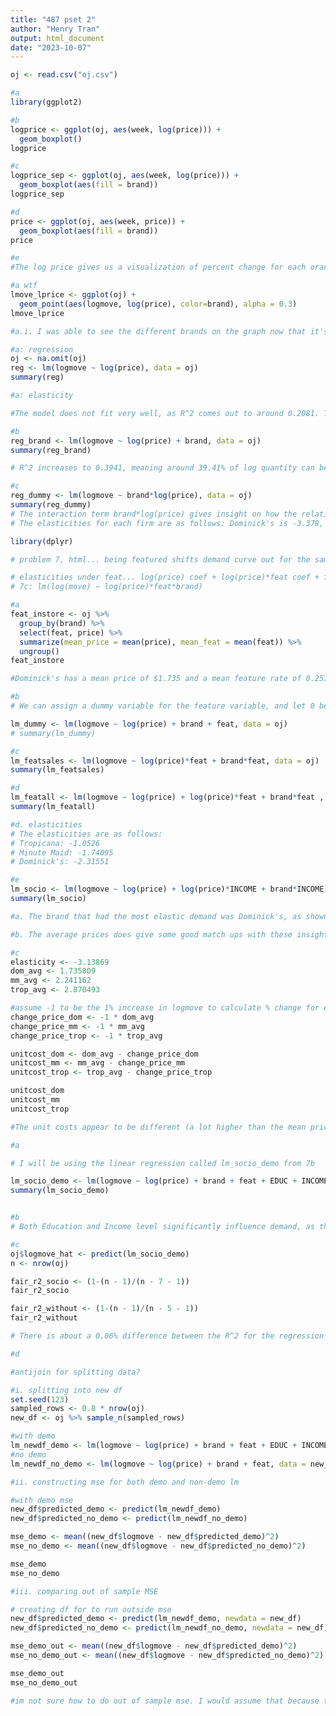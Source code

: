 ---
title: "487 pset 2"
author: "Henry Tran"
output: html_document
date: "2023-10-07"
---

```{r Problem 1-3}
oj <- read.csv("oj.csv")
```

```{r Problem 4}
#a
library(ggplot2)

#b
logprice <- ggplot(oj, aes(week, log(price))) +
  geom_boxplot()
logprice

#c
logprice_sep <- ggplot(oj, aes(week, log(price))) +
  geom_boxplot(aes(fill = brand))
logprice_sep

#d
price <- ggplot(oj, aes(week, price)) +
  geom_boxplot(aes(fill = brand))
price

#e
#The log price gives us a visualization of percent change for each orange juice brand, whereas the boxplot with regular price shows us the distribution of price for each brand. I find that the regular, non-log(price) graph gives us a better representation of price. It's easier to interpret the distribution in dollar amounts than in % changes in dollar amounts.
```

```{r Problem 5}
#a wtf
lmove_lprice <- ggplot(oj) +
  geom_point(aes(logmove, log(price), color=brand), alpha = 0.3)
lmove_lprice

#a.i. I was able to see the different brands on the graph now that it's color coordinated. I'm able to see which brand has a higher/lower % change in price as (logmove...)

```

```{r Problem 6}

#a: regression
oj <- na.omit(oj)
reg <- lm(logmove ~ log(price), data = oj)
summary(reg)

#a: elasticity

#The model does not fit very well, as R^2 comes out to around 0.2081. This means that 20.81% of the log quantity can be explained by log(price) when doing a regression. The elasticity comes out to be around -1.601, which is considered to be inelastic. A 1% increase in log quantity for these 3 orange juice brands would result in a 1.601% decrease in log price for orange juice in the oj dataset.

#b
reg_brand <- lm(logmove ~ log(price) + brand, data = oj)
summary(reg_brand)

# R^2 increases to 0.3941, meaning around 39.41% of log quantity can be explained by log price and brand name. The intercept, because you have to take into account multicolinearity, is representative of Dominick's. We can interpret the intercepts as they are (log(price) is statistically significant at  the 1% level, as are all the other intercepts). Taking the intercept value as example, for a 1 unit increase in Dominick's orange juice, there is a 10.828% increase in log price.

#c
reg_dummy <- lm(logmove ~ brand*log(price), data = oj)
summary(reg_dummy)
# The interaction term brand*log(price) gives insight on how the relationship between logmove and brand changes as log(price) changes.
# The elasticities for each firm are as follows: Dominick's is -3.378, Minute Maid's is -2.489, and Tropicana's is -2.415. These elasticities make sense because if we take Dominick's for example, if there is a 1% increase in log price, the quantity of Dominick's moved decreases by 3.378%, and so on with Minute Maid and Tropicana.
```

```{r Problem 7}
library(dplyr)

# problem 7, html... being featured shifts demand curve out for the same amount for each brand

# elasticities under feat... log(price) coef + log(price)*feat coef + feat*mm/trop
# 7c: lm(log(move) ~ log(price)*feat*brand)

#a
feat_instore <- oj %>% 
  group_by(brand) %>%
  select(feat, price) %>%
  summarize(mean_price = mean(price), mean_feat = mean(feat)) %>%
  ungroup()
feat_instore

#Dominick's has a mean price of $1.735 and a mean feature rate of 0.257.  Minute Maid has a mean price of $2.241 and mean feature rate of 0.289. Tropicana has a mean price of $2.870 and a mean feature rate of 0.166.

#b
# We can assign a dummy variable for the feature variable, and let 0 be when the brand is not featured, and let 1 be when it's featured.

lm_dummy <- lm(logmove ~ log(price) + brand + feat, data = oj)
# summary(lm_dummy)

#c
lm_featsales <- lm(logmove ~ log(price)*feat + brand*feat, data = oj)
summary(lm_featsales)

#d
lm_featall <- lm(logmove ~ log(price) + log(price)*feat + brand*feat , data = oj)
summary(lm_featall)

#d. elasticities
# The elasticities are as follows:
# Tropicana: -1.0526
# Minute Maid: -1.74095
# Dominick's: -2.31551

#e
lm_socio <- lm(logmove ~ log(price) + log(price)*INCOME + brand*INCOME, data = oj)
summary(lm_socio)
```



```{r Problem 8}

#a. The brand that had the most elastic demand was Dominick's, as shown in problems 6a-6c, and 7d. Dominick's elasticity had a greater magnitude compared to Tropicana and Minute Maid, which had elasticity values closer to 1 than those of Dominick's. The brand that appeared to be the least elastic was Tropicana, as shown in the regression summaries for problems 6a-6c. Tropicana's elasticities across these regressions had the closest values towards 1 over Minute Maid and Dominick's.

#b. The average prices does give some good match ups with these insights, as Tropicana had the highest mean price, but the lowest mean feature, which could help explain why its elasticity is more inelastic than the other brands. Dominick's had the lowest mean price, while having the 2nd highest mean feat (0.257) vs. Minute Maid's (0.288).

#c
elasticity <- -3.13869
dom_avg <- 1.735809
mm_avg <- 2.241162
trop_avg <- 2.870493

#assume -1 to be the 1% increase in logmove to calculate % change for each brand
change_price_dom <- -1 * dom_avg
change_price_mm <- -1 * mm_avg
change_price_trop <- -1 * trop_avg

unitcost_dom <- dom_avg - change_price_dom
unitcost_mm <- mm_avg - change_price_mm
unitcost_trop <- trop_avg - change_price_trop

unitcost_dom
unitcost_mm
unitcost_trop

#The unit costs appear to be different (a lot higher than the mean prices for each brand). I assume that I must've had a mishap when determining back out unit costs, but this is what I think is correct. My insights are this: the prices are in line with what is intuitive, where Dominick's has the lowest unit cost, Minute Maid with the middle of the pack cost, and Tropicana being the most expensive.
```
```{r Problem 9}

#a

# I will be using the linear regression called lm_socio_demo from 7b

lm_socio_demo <- lm(logmove ~ log(price) + brand + feat + EDUC + INCOME, data = oj)
summary(lm_socio_demo)


#b
# Both Education and Income level significantly influence demand, as their absolute value T-values are extremely high (19.67 and 24.36 respectively).

#c
oj$logmove_hat <- predict(lm_socio_demo)
n <- nrow(oj)

fair_r2_socio <- (1-(n - 1)/(n - 7 - 1))
fair_r2_socio

fair_r2_without <- (1-(n - 1)/(n - 5 - 1))
fair_r2_without

# There is about a 0.06% difference between the R^2 for the regression with demographic variables than without.

#d

#antijoin for splitting data?

#i. splitting into new df
set.seed(123)
sampled_rows <- 0.8 * nrow(oj)
new_df <- oj %>% sample_n(sampled_rows)

#with demo
lm_newdf_demo <- lm(logmove ~ log(price) + brand + feat + EDUC + INCOME, data =  new_df)
#no demo
lm_newdf_no_demo <- lm(logmove ~ log(price) + brand + feat, data = new_df)

#ii. constructing mse for both demo and non-demo lm

#with demo mse
new_df$predicted_demo <- predict(lm_newdf_demo)
new_df$predicted_no_demo <- predict(lm_newdf_no_demo)

mse_demo <- mean((new_df$logmove - new_df$predicted_demo)^2)
mse_no_demo <- mean((new_df$logmove - new_df$predicted_no_demo)^2)

mse_demo
mse_no_demo

#iii. comparing out of sample MSE

# creating df for to run outside mse
new_df$predicted_demo <- predict(lm_newdf_demo, newdata = new_df)
new_df$predicted_no_demo <- predict(lm_newdf_no_demo, newdata = new_df)

mse_demo_out <- mean((new_df$logmove - new_df$predicted_demo)^2)
mse_no_demo_out <- mean((new_df$logmove - new_df$predicted_no_demo)^2)

mse_demo_out
mse_no_demo_out

#im not sure how to do out of sample mse. I would assume that because the MSE is so low for the in sample MSE, that the out of sample would be higher than the in sample.
```

